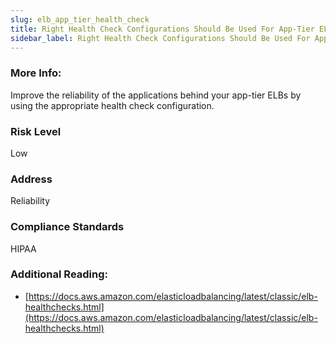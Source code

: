 ```yaml
---
slug: elb_app_tier_health_check
title: Right Health Check Configurations Should Be Used For App-Tier ELBs
sidebar_label: Right Health Check Configurations Should Be Used For App-Tier ELBs
---
```


### More Info:

Improve the reliability of the applications behind your app-tier ELBs by using the appropriate health check configuration.

### Risk Level

Low

### Address

Reliability

### Compliance Standards

HIPAA

### Additional Reading:

- [https://docs.aws.amazon.com/elasticloadbalancing/latest/classic/elb-healthchecks.html](https://docs.aws.amazon.com/elasticloadbalancing/latest/classic/elb-healthchecks.html) 

